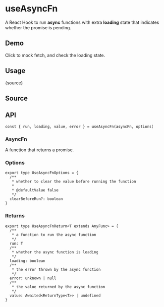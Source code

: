 # useAsyncFn


<HooksType category="Utilities" />

A React Hook to run **async** functions with extra **loading** state that indicates whether the promise is pending.

## Demo

Click to mock fetch, and check the loading state.


<App />

## Usage


<RawCode>{source}</RawCode>

## Source


<Source />

## API

```tsx
const { run, loading, value, error } = useAsyncFn(asyncFn, options)
```

### AsyncFn

A function that returns a promise.

### Options

```tsx
export type UseAsyncFnOptions = {
  /**
   * whether to clear the value before running the function
   *
   * @defaultValue false
   */
  clearBeforeRun?: boolean
}
```

### Returns

```tsx
export type UseAsyncFnReturn<T extends AnyFunc> = {
  /**
   * a function to run the async function
   */
  run: T
  /**
   * whether the async function is loading
   */
  loading: boolean
  /**
   * the error thrown by the async function
   */
  error: unknown | null
  /**
   * the value returned by the async function
   */
  value: Awaited<ReturnType<T>> | undefined
}
```
